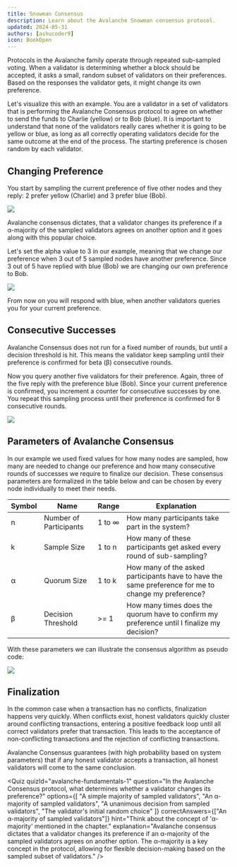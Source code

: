 ```yaml
---
title: Snowman Consensus
description: Learn about the Avalanche Snowman consensus protocol.
updated: 2024-05-31
authors: [ashucoder9]
icon: BookOpen
---
```


Protocols in the Avalanche family operate through repeated sub-sampled voting. When a validator is determining whether a block should be accepted, it asks a small, random subset of validators on their preferences. Based on the responses the validator gets, it might change its own preference.

Let's visualize this with an example. You are a validator in a set of validators that is performing the Avalanche Consensus protocol to agree on whether to send the funds to Charlie (yellow) or to Bob (blue). It is important to understand that none of the validators really cares whether it is going to be yellow or blue, as long as all correctly operating validators decide for the same outcome at the end of the process. The starting preference is chosen random by each validator.

## Changing Preference

You start by sampling the current preference of five other nodes and they reply: 2 prefer yellow (Charlie) and 3 prefer blue (Bob). 

![](/course-images/avalanche-fundamentals/5.png)

Avalanche consensus dictates, that a validator changes its preference if a α-majority of the sampled validators agrees on another option and it goes along with this popular choice. 

Let's set the alpha value to 3 in our example, meaning that we change our preference when 3 out of 5 sampled nodes have another preference. Since 3 out of 5 have replied with blue (Bob) we are changing our own preference to Bob. 

![](/course-images/avalanche-fundamentals/6.png)

From now on you will respond with blue, when another validators queries you for your current preference. 

## Consecutive Successes

Avalanche Consensus does not run for a fixed number of rounds, but until a decision threshold is hit. This means the validator keep sampling until their preference is confirmed for beta (β) consecutive rounds.

Now you query another five validators for their preference. Again, three of the five reply with the preference blue (Bob). Since your current preference is confirmed, you increment a counter for consecutive successes by one. You repeat this sampling process until their preference is confirmed for 8 consecutive rounds. 

![](/course-images/avalanche-fundamentals/7.png)

## Parameters of Avalanche Consensus

In our example we used fixed values for how many nodes are sampled, how many are needed to change our preference and how many consecutive rounds of successes we require to finalize our decision. These consensus parameters are formalized in the table below and can be chosen by every node individually to meet their needs.

|Symbol|Name|Range|Explanation|
|---|---|---|---|
|n  |Number of Participants|1 to ∞|How many participants take part in the system?|
|k  |Sample Size|1 to n|How many of these participants get asked every round of sub-sampling?|
|α  |Quorum Size|1 to k|How many of the asked participants have to have the same preference for me to change my preference?|
|β  |Decision Threshold|>= 1|How many times does the quorum have to confirm my preference until I finalize my decision?|

With these parameters we can illustrate the consensus algorithm as pseudo code:

![](/course-images/avalanche-fundamentals/8.png)

## Finalization

In the common case when a transaction has no conflicts, finalization happens very quickly. When conflicts exist, honest validators quickly cluster around conflicting transactions, entering a positive feedback loop until all correct validators prefer that transaction. This leads to the acceptance of non-conflicting transactions and the rejection of conflicting transactions.

Avalanche Consensus guarantees (with high probability based on system parameters) that if any honest validator accepts a transaction, all honest validators will come to the same conclusion.

<Quiz
  quizId="avalanche-fundamentals-1"
  question="In the Avalanche Consensus protocol, what determines whether a validator changes its preference?"
  options={[
    "A simple majority of sampled validators",
    "An α-majority of sampled validators",
    "A unanimous decision from sampled validators",
    "The validator's initial random choice"
  ]}
  correctAnswers={["An α-majority of sampled validators"]}
  hint="Think about the concept of 'α-majority' mentioned in the chapter."
  explanation="Avalanche consensus dictates that a validator changes its preference if an α-majority of the sampled validators agrees on another option. The α-majority is a key concept in the protocol, allowing for flexible decision-making based on the sampled subset of validators."
/>
